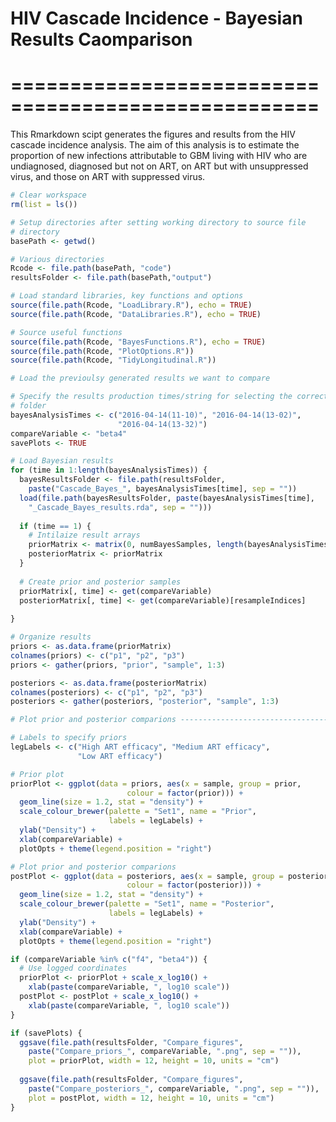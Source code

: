 # HIV Cascade Incidence - Bayesian Results Caomparison
# ====================================================

This Rmarkdown scipt generates the figures and results from the HIV 
cascade incidence analysis. The aim of this analysis is to estimate the
proportion of new infections attributable to GBM living with HIV who are
undiagnosed, diagnosed but not on ART, on ART but with unsuppressed virus,
and those on ART with suppressed virus. 

```r
# Clear workspace
rm(list = ls()) 

# Setup directories after setting working directory to source file 
# directory
basePath <- getwd()

# Various directories
Rcode <- file.path(basePath, "code") 
resultsFolder <- file.path(basePath,"output")

# Load standard libraries, key functions and options
source(file.path(Rcode, "LoadLibrary.R"), echo = TRUE)
source(file.path(Rcode, "DataLibraries.R"), echo = TRUE)

# Source useful functions
source(file.path(Rcode, "BayesFunctions.R"), echo = TRUE)
source(file.path(Rcode, "PlotOptions.R"))
source(file.path(Rcode, "TidyLongitudinal.R"))

```

```r
# Load the previoulsy generated results we want to compare

# Specify the results production times/string for selecting the correct 
# folder
bayesAnalysisTimes <- c("2016-04-14(11-10)", "2016-04-14(13-02)", 
                        "2016-04-14(13-32)")
compareVariable <- "beta4"
savePlots <- TRUE

# Load Bayesian results
for (time in 1:length(bayesAnalysisTimes)) {
  bayesResultsFolder <- file.path(resultsFolder, 
    paste("Cascade_Bayes_", bayesAnalysisTimes[time], sep = ""))
  load(file.path(bayesResultsFolder, paste(bayesAnalysisTimes[time],
    "_Cascade_Bayes_results.rda", sep = "")))
  
  if (time == 1) {
    # Intilaize result arrays
    priorMatrix <- matrix(0, numBayesSamples, length(bayesAnalysisTimes))
    posteriorMatrix <- priorMatrix
  }
  
  # Create prior and posterior samples
  priorMatrix[, time] <- get(compareVariable)
  posteriorMatrix[, time] <- get(compareVariable)[resampleIndices]
  
}

# Organize results
priors <- as.data.frame(priorMatrix)
colnames(priors) <- c("p1", "p2", "p3")
priors <- gather(priors, "prior", "sample", 1:3)

posteriors <- as.data.frame(posteriorMatrix)
colnames(posteriors) <- c("p1", "p2", "p3")
posteriors <- gather(posteriors, "posterior", "sample", 1:3)

# Plot prior and posterior comparions ------------------------------------

# Labels to specify priors
legLabels <- c("High ART efficacy", "Medium ART efficacy", 
               "Low ART efficacy")

# Prior plot
priorPlot <- ggplot(data = priors, aes(x = sample, group = prior, 
                          colour = factor(prior))) + 
  geom_line(size = 1.2, stat = "density") +  
  scale_colour_brewer(palette = "Set1", name = "Prior",
                      labels = legLabels) + 
  ylab("Density") + 
  xlab(compareVariable) +
  plotOpts + theme(legend.position = "right")

# Plot prior and posterior comparions 
postPlot <- ggplot(data = posteriors, aes(x = sample, group = posterior, 
                          colour = factor(posterior))) + 
  geom_line(size = 1.2, stat = "density") +  
  scale_colour_brewer(palette = "Set1", name = "Posterior",
                      labels = legLabels) + 
  ylab("Density") + 
  xlab(compareVariable) +
  plotOpts + theme(legend.position = "right")

if (compareVariable %in% c("f4", "beta4")) {
  # Use logged coordinates
  priorPlot <- priorPlot + scale_x_log10() + 
    xlab(paste(compareVariable, ", log10 scale"))
  postPlot <- postPlot + scale_x_log10() + 
    xlab(paste(compareVariable, ", log10 scale"))
}

if (savePlots) {
  ggsave(file.path(resultsFolder, "Compare_figures", 
    paste("Compare_priors_", compareVariable, ".png", sep = "")), 
    plot = priorPlot, width = 12, height = 10, units = "cm")
  
  ggsave(file.path(resultsFolder, "Compare_figures",
    paste("Compare_posteriors_", compareVariable, ".png", sep = "")), 
    plot = postPlot, width = 12, height = 10, units = "cm")
}

```
